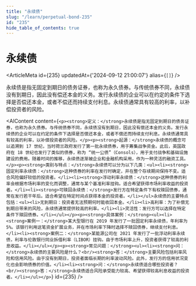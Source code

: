 ```yaml
---
title: "永续债"
slug: "/learn/perpetual-bond-235"
id: "235"
hide_table_of_contents: true
---
```



# 永续债

<ArticleMeta id={235} updatedAt={'2024-09-12 21:00:07'} alias={`[]`} />
<div className='border-solid border-b border-t-0 my-4 border-[var(--ifm-color-gray-300)]' />

永续债是指无固定到期日的债务证券，也称为永久债券。与传统债券不同，永续债没有到期日，因此没有偿还本金的义务。发行永续债的企业可以在约定的条件下选择是否偿还本金，或者不偿还而持续支付利息。永续债通常具有较高的利率，以补偿投资者的风险。

<AIContent content={`<p><strong>定义：</strong>永续债是指无固定到期日的债务证券，也称为永久债券。与传统债券不同，永续债没有到期日，因此没有偿还本金的义务。发行永续债的企业可以在约定的条件下选择是否偿还本金，或者不偿还而持续支付利息。永续债通常具有较高的利率，以补偿投资者的风险。</p><p><strong>起源：</strong>永续债的概念可以追溯到 17 世纪，当时荷兰政府发行了第一批永续债券，用于筹集战争资金。此后，英国政府在 18 世纪也发行了类似的债券，称为 “统一公债”（Consols），用于支付战争和基础设施建设的费用。随着时间的推移，永续债逐渐被企业和金融机构采用，作为一种灵活的融资工具。</p><p><strong>类别与特点：</strong>永续债可以分为以下几类：<ul><li><strong>固定利率永续债：</strong>这种债券的利率在发行时确定，并在整个存续期间保持不变。适合风险偏好较低的投资者。</li><li><strong>浮动利率永续债：</strong>这种债券的利率会根据市场利率的变化而调整，通常与某个基准利率挂钩。适合希望获得市场利率收益的投资者。</li><li><strong>可赎回永续债：</strong>发行方在特定条件下有权赎回债券，通常在发行若干年后。适合希望在特定时间点获得本金的投资者。</li></ul>永续债的主要特点包括：<ul><li>无到期日：投资者无法预期何时能收回本金。</li><li>高利率：为了补偿无到期日带来的风险，永续债通常提供较高的利率。</li><li>灵活性：发行方可以选择在特定条件下赎回债券。</li></ul></p><p><strong>具体案例：</strong><ul><li><strong>案例一：</strong>某大型银行在 2019 年发行了一批固定利率永续债，年利率为 5%。该银行利用这笔资金扩展业务，并在市场利率下降时选择不赎回债券，继续支付利息。</li><li><strong>案例二：</strong>某能源公司在 2021 年发行了一批浮动利率永续债，利率与伦敦银行同业拆借利率（LIBOR）挂钩。由于市场利率上升，投资者获得了较高的利息收益。</li></ul></p><p><strong>常见问题：</strong><ul><li><strong>问：</strong>永续债的主要风险是什么？<br/><strong>答：</strong>主要风险包括利率风险和信用风险。由于没有到期日，投资者面临长期的利率波动风险。此外，发行方的信用状况变化也会影响债券的价值。</li><li><strong>问：</strong>永续债适合哪些投资者？<br/><strong>答：</strong>永续债适合风险承受能力较高、希望获得较高利息收益的投资者。</li></ul></p>`} id={235} />
